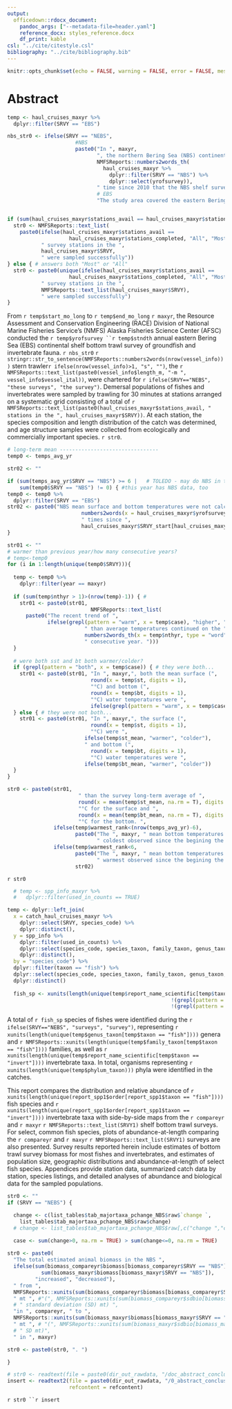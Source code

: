 ```yaml
---
output:
  officedown::rdocx_document: 
    pandoc_args: ["--metadata-file=header.yaml"]
    reference_docx: styles_reference.docx
    df_print: kable
csl: "../cite/citestyle.csl"
bibliography: "../cite/bibliography.bib"
---
```


```r
knitr::opts_chunk$set(echo = FALSE, warning = FALSE, error = FALSE, message = FALSE)
```

# Abstract

```r
temp <- haul_cruises_maxyr %>%
  dplyr::filter(SRVY == "EBS")

nbs_str0 <- ifelse(SRVY == "NEBS", 
                      #NBS
                      paste0("In ", maxyr, 
                             ", the northern Bering Sea (NBS) continental shelf was also surveyed. This is only the ", 
                             NMFSReports::numbers2words_th(
                               haul_cruises_maxyr %>% 
                                 dplyr::filter(SRVY == "NBS") %>%
                                 dplyr::select(yrofsurvey)),
                             " time since 2010 that the NBS shelf survey has been completed. The addition of the NBS survey, expanded the study area to cover the Bering Sea continental shelf (bottom depths between approximately 20 and 200 m) from the Alaska coastline to the U.S.-Russia Maritime Boundary between the Alaska Peninsula and the Bering Strait, including Norton Sound."), 
                             # EBS
                             "The study area covered the eastern Bering Sea continental shelf from approximately 20 to 200 m bottom depth; from the Alaska coastline to the U.S.-Russia Maritime Boundary between the Alaska Peninsula; and to the approximate latitude of 62° N).")


if (sum(haul_cruises_maxyr$stations_avail == haul_cruises_maxyr$stations_completed) == 1) { # diff answers or only 1 srvy
  str0 <- NMFSReports::text_list(
    paste0(ifelse(haul_cruises_maxyr$stations_avail ==
                    haul_cruises_maxyr$stations_completed, "All", "Most"), 
           " survey stations in the ", 
           haul_cruises_maxyr$SRVY, 
           " were sampled successfully"))
} else { # answers both "Most" or "All"
  str0 <- paste0(unique(ifelse(haul_cruises_maxyr$stations_avail ==
                    haul_cruises_maxyr$stations_completed, "All", "Most")), 
           " survey stations in the ",
           NMFSReports::text_list(haul_cruises_maxyr$SRVY), 
           " were sampled successfully")
} 
```

From `r temp$start_mo_long` to `r temp$end_mo_long` `r maxyr`, the Resource Assessment and Conservation Engineering (RACE) Division of National Marine Fisheries Service’s (NMFS) Alaska Fisheries Science Center (AFSC) conducted the `r temp$yrofsurvey ``r temp$stndth ` annual eastern Bering Sea (EBS) continental shelf bottom trawl survey of groundfish and invertebrate fauna. `r nbs_str0` `r stringr::str_to_sentence(NMFSReports::numbers2words(nrow(vessel_info)))` stern trawler`r ifelse(nrow(vessel_info)>1, "s", "")`, the `r NMFSReports::text_list(paste0(vessel_info$length_m, "-m ",  vessel_info$vessel_ital)) `, were chartered for `r ifelse(SRVY=="NEBS", "these surveys", "the survey")`. Demersal populations of fishes and invertebrates were sampled by trawling for 30 minutes at stations arranged on a systematic grid consisting of a total of `r NMFSReports::text_list(paste0(haul_cruises_maxyr$stations_avail, " stations in the ", haul_cruises_maxyr$SRVY))`. At each station, the species composition and length distribution of the catch was determined, and age structure samples were collected from ecologically and commercially important species. `r str0 `. 


```r
# long-term mean --------------------------------
temp0 <- temps_avg_yr

str02 <- ""

if (sum(temps_avg_yr$SRVY == "NBS") >= 6 |   # TOLEDO - may do NBS in the future when there are more years?
    sum(temp0$SRVY == "NBS") != 0) { #this year has NBS data, too
temp0 <- temp0 %>% 
  dplyr::filter(SRVY == "EBS")
str02 <- paste0("NBS mean surface and bottom temperatures were not calculated because the NBS has only been surveyed ",
                        numbers2words(x = haul_cruises_maxyr$yrofsurvey[haul_cruises_maxyr$SRVY %in% "NBS"]),
                        " times since ",
                        haul_cruises_maxyr$SRVY_start[haul_cruises_maxyr$SRVY %in% "NBS"],". ")
}

str01 <- ""
# warmer than previous year/how many consecutive years?
# temp<-temp0
for (i in 1:length(unique(temp0$SRVY))){
  
  temp <- temp0 %>% 
    dplyr::filter(year == maxyr)
    
  if (sum(temp$nthyr > 1)>(nrow(temp)-1)) { # 
    str01 <- paste0(str01, 
                           NMFSReports::text_list(
      paste0("The recent trend of ",
             ifelse(grepl(pattern = "warm", x = temp$case), "higher", "lower"),
                         " than average temperatures continued on the ", temp$SRVY, " shelf for the ",
                         numbers2words_th(x = temp$nthyr, type = "word"),
                         " consecutive year. ")))
  }
  
  # were both sst and bt both warmer/colder?
  if (grepl(pattern = "both", x = temp$case)) { # they were both...
    str01 <- paste0(str01, "In ", maxyr,", both the mean surface (",
                           round(x = temp$st, digits = 1),
                           "°C) and bottom (",
                           round(x = temp$bt, digits = 1),
                           "°C) water temperatures were ", 
                           ifelse(grepl(pattern = "warm", x = temp$case), "warmer", "colder"))
  } else { # they were not both...
    str01 <- paste0(str01, "In ", maxyr,", the surface (",
                           round(x = temp$st, digits = 1),
                           "°C) were ",
                         ifelse(temp$st_mean, "warmer", "colder"),
                         " and bottom (",
                           round(x = temp$bt, digits = 1),
                           "°C) water temperatures were ", 
                         ifelse(temp$bt_mean, "warmer", "colder"))
  }
}

str0 <- paste0(str01,
                       " than the survey long-term average of ",
                       round(x = mean(temp$st_mean, na.rm = T), digits = 1),
                       "°C for the surface and ",
                       round(x = mean(temp$bt_mean, na.rm = T), digits = 1),
                       "°C for the bottom. ", 
               ifelse(temp$warmest_rank<(nrow(temps_avg_yr)-6), 
                      paste0("The ", maxyr, " mean bottom temperatures were the ", NMFSReports::numbers2words_th(temp$warmest_rank), 
                             " coldest observed since the begining the survey. "), ""),
               ifelse(temp$warmest_rank<6, 
                      paste0("The ", maxyr, " mean bottom temperatures were the ", NMFSReports::numbers2words_th(temp$warmest_rank), 
                             " warmest observed since the begining the survey. "), ""),
                      str02)

```

`r str0` 

```r

  # temp <- spp_info_maxyr %>% 
  #   dplyr::filter(used_in_counts == TRUE) 

temp <- dplyr::left_join(
  x = catch_haul_cruises_maxyr %>% 
    dplyr::select(SRVY, species_code) %>% 
    dplyr::distinct(), 
  y = spp_info %>% 
    dplyr::filter(used_in_counts) %>%
    dplyr::select(species_code, species_taxon, family_taxon, genus_taxon, taxon) %>%
    dplyr::distinct(), 
  by = "species_code") %>% 
  dplyr::filter(taxon == "fish") %>% 
  dplyr::select(species_code, species_taxon, family_taxon, genus_taxon, taxon, SRVY) %>% 
  dplyr::distinct()
  
  fish_sp <- xunits(length(unique(temp$report_name_scientific[temp$taxon == "fish" & 
                                                     !(grepl(pattern = " sp.", x = temp$report_name_scientific, fixed = T)) & 
                                                     !(grepl(pattern = " unid.", x = temp$report_name_scientific, fixed = T))])))
```

A total of `r fish_sp ` species of fishes were identified during the `r ifelse(SRVY=="NEBS", "surveys", "survey")`, representing `r xunits(length(unique(temp$genus_taxon[temp$taxon == "fish"])))` genera and `r NMFSReports::xunits(length(unique(temp$family_taxon[temp$taxon == "fish"])))` families, as well as `r xunits(length(unique(temp$report_name_scientific[temp$taxon == "invert"])))` invertebrate taxa. In total, organisms representing `r xunits(length(unique(temp$phylum_taxon)))` phyla were identified in the catches.

This report compares the distribution and relative abundance of `r xunits(length(unique(report_spp1$order[report_spp1$taxon == "fish"])))`  fish species and `r xunits(length(unique(report_spp1$order[report_spp1$taxon == "invert"])))` invertebrate taxa with side-by-side maps from the `r compareyr ` and `r maxyr` `r NMFSReports::text_list(SRVY1)` shelf bottom trawl surveys. For select, common fish species, plots of abundance-at-length comparing the `r compareyr ` and `r maxyr` `r NMFSReports::text_list(SRVY1)` surveys are also presented. Survey results reported herein include estimates of bottom trawl survey biomass for most fishes and invertebrates, and estimates of population size, geographic distributions and abundance-at-length of select fish species. Appendices provide station data, summarized catch data by station, species listings, and detailed analyses of abundance and biological data for the sampled populations.

```r
str0 <- ""
if (SRVY == "NEBS") {

  change <- c(list_tables$tab_majortaxa_pchange_NBS$raw$`change `, 
    list_tables$tab_majortaxa_pchange_NBS$raw$change)
  # change <- list_tables$tab_majortaxa_pchange_NBS$raw[,c("change ","change")]

  case <- sum(change>0, na.rm = TRUE) > sum(change<=0, na.rm = TRUE)
  
str0 <- paste0(
  "The total estimated animal biomass in the NBS ",
  ifelse(sum(biomass_compareyr$biomass[biomass_compareyr$SRVY == "NBS"]) < 
           sum(biomass_maxyr$biomass[biomass_maxyr$SRVY == "NBS"]), 
         "increased", "decreased"),
  " from ", 
  NMFSReports::xunits(sum(biomass_compareyr$biomass[biomass_compareyr$SRVY == "NBS"], na.rm = TRUE)) ,
  " mt ", #"(", NMFSReports::xunits(sum(biomass_compareyr$sdbio[biomass_compareyr$SRVY == "NBS"], na.rm = TRUE)) ,
  # " standard deviation (SD) mt) ", 
  "in ", compareyr, " to ", 
  NMFSReports::xunits(sum(biomass_maxyr$biomass[biomass_maxyr$SRVY == "NBS"], na.rm = TRUE)),
  " mt ", # "(", NMFSReports::xunits(sum(biomass_maxyr$sdbio[biomass_maxyr$SRVY == "NBS"], na.rm = TRUE)) ,
  # " SD mt)", 
  " in ", maxyr)

str0 <- paste0(str0, ". ")

}

# str0 <- readtext(file = paste0(dir_out_rawdata, "/doc_abstract_conclusion.docx"))
insert <- readtext2(file = paste0(dir_out_rawdata, "/0_abstract_conclusion.docx"), 
                    refcontent = refcontent)
```

`r str0 ``r insert`

\pagebreak

